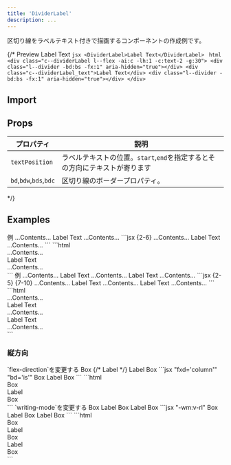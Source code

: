 ```yaml
---
title: 'DividerLabel'
description: ...
---
```




区切り線をラベルテキスト付きで描画するコンポーネントの作成例です。

{/* <Preview>
	<PreviewTitle>Preview</PreviewTitle>
	<PreviewArea p='40'>
		<DividerLabel>Label Text</DividerLabel>
	</PreviewArea>
	<PreviewCode slot='tab' label='JSX'>
		```jsx
		<DividerLabel>Label Text</DividerLabel>
		```
	</PreviewCode>
	<PreviewCode slot='tab' label='HTML'>
	```html
	<div class="c--dividerLabel l--flex -ai:c -lh:1 -c:text-2 -g:30">
		<div class="l--divider -bd:bs -fx:1" aria-hidden="true"></div>
		<div class="c--dividerLabel_text">Label Text</div>
		<div class="l--divider -bd:bs -fx:1" aria-hidden="true"></div>
	</div>
	```
	</PreviewCode>
</Preview>


## Import
<ImportSource name='DividerLabel' react astro/>

## Props

| プロパティ | 説明 |
|---|---|
|`textPosition`|ラベルテキストの位置。`start`,`end`を指定するとその方向にテキストが寄ります|
| `bd`,`bdw`,`bds`,`bdc` | 区切り線のボーダープロパティ。 |
 */}

## Examples

<Preview>
	<PreviewTitle>例</PreviewTitle>
	<PreviewArea p='30' >
		<Box bgc='base-2' c='text-2' py='50' ta='c'>...Contents...</Box>
		<Flex ai='c' g='30' lh='1'>
			<Divider fx='1' />
			<span>Label Text</span>
			<Divider fx='1' />
		</Flex>
		<Box bgc='base-2' c='text-2' py='50' ta='c'>...Contents...</Box>
	</PreviewArea>
	<PreviewCode slot='tab' label='JSX'>
		```jsx {2-6}
		<Box bgc='base-2' c='text-2' py='50' ta='c'>...Contents...</Box>
		<Flex ai='c' g='30' lh='1'>
			<Divider fx='1' />
			<span>Label Text</span>
			<Divider fx='1' />
		</Flex> 
		<Box bgc='base-2' c='text-2' py='50' ta='c'>...Contents...</Box>
		```
	</PreviewCode>
	<PreviewCode slot='tab' label='HTML'>
		```html
		<div class='l--box -bgc:base-2 -c:text-2 -py:50 -ta:c'>…Contents…</div>
		<div class='l--flex -ai:c -g:30 -lh:1'>
			<div class='l--divider -bd:bs -fx:1' aria-hidden='true'></div>
			<span>Label Text</span>
			<div class='l--divider -bd:bs -fx:1' aria-hidden='true'></div>
		</div>
		<div class='l--box -bgc:base-2 -c:text-2 -py:50 -ta:c'>…Contents…</div>
		```
	</PreviewCode>
</Preview>

<Preview>
	<PreviewTitle>例</PreviewTitle>
	<PreviewArea p='30' >
		<Box bgc='base-2' c='text-2' py='50' ta='c'>...Contents...</Box>
		<Flex ai='c' g='30' lh='1'>
			<span class='-fs:i'>Label Text</span>
			<Divider fx='1' bdc='currentColor' op='mid' />
		</Flex> 
		<Box bgc='base-2' c='text-2' py='50' ta='c'>...Contents...</Box>
		<Flex ai='c' g='30' lh='1' c='blue'>
			<Divider fx='1' bdc='currentColor' bds='dotted' bdw='4px' op='low' />
			<span class='-fs:i'>Label Text</span>
		</Flex> 
		<Box bgc='base-2' c='text-2' py='50' ta='c'>...Contents...</Box>
	</PreviewArea>
	<PreviewCode slot='tab' label='JSX'>
		```jsx {2-5} {7-10}
		<Box bgc='base-2' c='text-2' py='50' ta='c'>...Contents...</Box>
		<Flex ai='c' g='30' lh='1'>
			<span class='-fs:i'>Label Text</span>
			<Divider fx='1' bdc='currentColor' op='mid' />
		</Flex> 
		<Box bgc='base-2' c='text-2' py='50' ta='c'>...Contents...</Box>
		<Flex ai='c' g='30' lh='1' c='blue'>
			<Divider fx='1' bdc='currentColor' bds='dotted' bdw='4px' op='low' />
			<span class='-fs:i'>Label Text</span>
		</Flex> 
		<Box bgc='base-2' c='text-2' py='50' ta='c'>...Contents...</Box>
		```
	</PreviewCode>
	<PreviewCode slot='tab' label='HTML'>
		```html
		<div class='l--box -bgc:base-2 -c:text-2 -py:50 -ta:c'>…Contents…</div>
		<div class='l--flex -ai:c -g:30 -lh:1'>
			<span class='-fs:i'>Label Text</span>
			<div class='l--divider -bd:bs -fx:1 -op:mid' style='--bdc:currentColor' aria-hidden='true'></div>
		</div>
		<div class='l--box -bgc:base-2 -c:text-2 -py:50 -ta:c'>…Contents…</div>
		<div class='l--flex -ai:c -g:30 -lh:1 -c' style='--c:var(--blue)'>
			<div class='l--divider -bd:bs -fx:1 -op:low' style='--bdc:currentColor;--bds:dotted;--bdw:4px' aria-hidden='true'></div>
			<span class='-fs:i'>Label Text</span>
		</div>
		<div class='l--box -bgc:base-2 -c:text-2 -py:50 -ta:c'>…Contents…</div>
		```
	</PreviewCode>
</Preview>



### 縦方向

<Preview>
	<PreviewTitle>`flex-direction`を変更する</PreviewTitle>
	<PreviewArea p='30' isFlow={false}>
		<Flex ai='c' g='20'>
			<Box fx='1' bgc='base-2' py='50' ta='c'>Box</Box>
			{/* <DividerLabel fxd='column' bd='is'  aslf='stretch'>Label</DividerLabel> */}
			<Stack ai='c' g='20' lh='1' fz='s' aslf='stretch'>
				<Divider fx='1' bd='is' />
				<span>Label</span>
				<Divider fx='1' bd='is' />
			</Stack>
			<Box fx='1' bgc='base-2' py='50' ta='c'>Box</Box>
		</Flex>
	</PreviewArea>
	<PreviewCode slot='tab' label='JSX'>
		```jsx "fxd='column'" "bd='is'"
		<Flex ai='c' g='20'>
			<Box fx='1' bgc='base-2' py='50' ta='c'>Box</Box>
			<Stack ai='c' g='20' lh='1' fz='s' aslf='stretch'>
				<Divider fx='1' bd='is' />
				<span>Label</span>
				<Divider fx='1' bd='is' />
			</Stack> 
			<Box fx='1' bgc='base-2' py='50' ta='c'>Box</Box>
		</Flex>
		```
	</PreviewCode>
	<PreviewCode slot='tab' label='HTML'>
		```html
		<div class='l--flex -ai:c -g:20'>
			<div class='l--box -fx:1 -bgc:base-2 -py:50 -ta:c'>Box</div>
			<div class='l--stack -ai:c -g:20 -lh:1 -fz:s -aslf:str'>
				<div class='l--divider -bd:is -fx:1' aria-hidden='true'></div>
				<span>Label</span>
				<div class='l--divider -bd:is -fx:1' aria-hidden='true'></div>
			</div>
			<div class='l--box -fx:1 -bgc:base-2 -py:50 -ta:c'>Box</div>
		</div>
		```
	</PreviewCode>
</Preview>

<Preview>
	<PreviewTitle>`writing-mode`を変更する</PreviewTitle>
	<PreviewArea resize p='30' isFlow={false}>
		<Flex ai='stretch' g='20'>
			<Box fx='1' bgc='base-2' py='50' ta='c'>Box</Box>
			<Stack ai='c' g='20' lh='1' fz='xs' aslf='stretch'>
				<span class='-wm:v-rl'>Label</span>
				<Divider fx='1' bd='is' />
			</Stack>
			<Box fx='1' bgc='base-2' py='50' ta='c'>Box</Box>
			<Stack ai='c' g='20' lh='1' fz='xs' aslf='stretch'>
			<Divider fx='1' bd='is' />
				<span class='-wm:v-rl'>Label</span>
			</Stack>
			<Box fx='1' bgc='base-2' py='50' ta='c'>Box</Box>
		</Flex>
	</PreviewArea>
	<PreviewCode slot='tab' label='JSX'>
		```jsx "-wm:v-rl"
		<Flex ai='stretch' g='20'>
			<Box fx='1' bgc='base-2' py='50' ta='c'>Box</Box>
			<Stack ai='c' g='20' lh='1' fz='xs' aslf='stretch'>
				<span class='-wm:v-rl'>Label</span>
				<Divider fx='1' bd='is' />
			</Stack>
			<Box fx='1' bgc='base-2' py='50' ta='c'>Box</Box>
			<Stack ai='c' g='20' lh='1' fz='xs' aslf='stretch'>
			<Divider fx='1' bd='is' />
				<span class='-wm:v-rl'>Label</span>
			</Stack>
			<Box fx='1' bgc='base-2' py='50' ta='c'>Box</Box>
		</Flex>
		```
	</PreviewCode>
	<PreviewCode slot='tab' label='HTML'>
		```html
		<div class='l--flex -ai:str -g:20'>
			<div class='l--box -fx:1 -bgc:base-2 -py:50 -ta:c'>Box</div>
			<div class='l--stack -ai:c -g:20 -lh:1 -fz:xs -aslf:str'>
				<span class='-wm:v-rl'>Label</span>
				<div class='l--divider -bd:is -fx:1' aria-hidden='true'></div>
			</div>
			<div class='l--box -fx:1 -bgc:base-2 -py:50 -ta:c'>Box</div>
			<div class='l--stack -ai:c -g:20 -lh:1 -fz:xs -aslf:str'>
				<div class='l--divider -bd:is -fx:1' aria-hidden='true'></div>
				<span class='-wm:v-rl'>Label</span>
			</div>
			<div class='l--box -fx:1 -bgc:base-2 -py:50 -ta:c'>Box</div>
		</div>
		```
	</PreviewCode>
</Preview>
